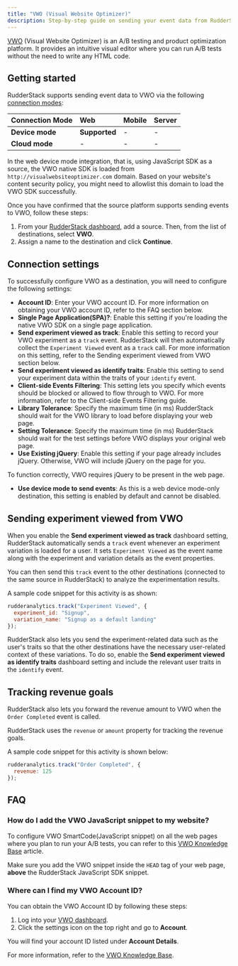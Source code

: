 ```yaml
---
title: "VWO (Visual Website Optimizer)"
description: Step-by-step guide on sending your event data from RudderStack to VWO.
---
```


[VWO](https://vwo.com/) (Visual Website Optimizer) is an A/B testing and product optimization platform. It provides an intuitive visual editor where you can run A/B tests without the need to write any HTML code.

## Getting started

RudderStack supports sending event data to VWO via the following <a href="https://rudderstack.com/docs/rudderstack-cloud/rudderstack-connection-modes/">connection modes</a>:

| **Connection Mode** | **Web**       | **Mobile** | **Server** |
| :------------------ | :------------ | :--------- | :--------- |
| **Device mode**     | **Supported** | -          | -          |
| **Cloud mode**      | -             | -          | -          |

<div class="infoBlock">
In the web device mode integration, that is, using <Link to="/sources/event-streams/sdks/rudderstack-javascript-sdk">JavaScript SDK</Link> as a source, the VWO native SDK is loaded from <code class="inline-code">http://visualwebsiteoptimizer.com</code> domain. Based on your website's content security policy, you might need to <Link to="/sources/event-streams/sdks/rudderstack-javascript-sdk/load-js-sdk/#allowlist-destination-domain">allowlist this domain</Link> to load the VWO SDK successfully.
</div>

Once you have confirmed that the source platform supports sending events to VWO, follow these steps:

1. From your [RudderStack dashboard](https://app.rudderstack.com/), add a source. Then, from the list of destinations, select **VWO**.
2. Assign a name to the destination and click **Continue**.

## Connection settings

To successfully configure VWO as a destination, you will need to configure the following settings:

- **Account ID**: Enter your VWO account ID. For more information on obtaining your VWO account ID, refer to the <Link to="#faq">FAQ</Link> section below.
- **Single Page Application(SPA)?**: Enable this setting if you're loading the native VWO SDK on a single page application. 
- **Send experiment viewed as track**: Enable this setting to record your VWO experiment as a `track` event. RudderStack will then automatically collect the `Experiment Viewed` event as a `track` call. For more information on this setting, refer to the <Link to="#sending-experiment-viewed-from-vwo">Sending experiment viewed from VWO</Link> section below.
- **Send experiment viewed as identify traits**: Enable this setting to send your experiment data within the <Link to="/event-spec/standard-events/identify/#identify-traits">traits</Link> of your `identify` event.
- **Client-side Events Filtering**: This setting lets you specify which events should be blocked or allowed to flow through to VWO. For more information, refer to the <Link to="https://www.rudderstack.com/docs/sources/event-streams/sdks/event-filtering/">Client-side Events Filtering</Link> guide.
- **Library Tolerance**: Specify the maximum time (in ms) RudderStack should wait for the VWO library to load before displaying your web page.
- **Setting Tolerance**: Specify the maximum time (in ms) RudderStack should wait for the test settings before VWO displays your original web page.
- **Use Existing jQuery**: Enable this setting if your page already includes jQuery. Otherwise, VWO will include jQuery on the page for you.

<div class="warningBlock">
To function correctly, VWO requires jQuery to be present in the web page.
</div>

- **Use device mode to send events**: As this is a <Link to="https://www.rudderstack.com/docs/destinations/rudderstack-connection-modes/#device-mode">web device mode</Link>-only destination, this setting is enabled by default and cannot be disabled.

## Sending experiment viewed from VWO

When you enable the **Send experiment viewed as track** dashboard setting, RudderStack automatically sends a <Link to="/event-spec/standard-events/track">`track`</Link> event whenever an experiment variation is loaded for a user. It sets `Experiment Viewed` as the event name along with the experiment and variation details as the event properties.

You can then send this `track` event to the other destinations (connected to the same source in RudderStack) to analyze the experimentation results.

A sample code snippet for this activity is as shown:

```javascript
rudderanalytics.track("Experiment Viewed", {
  experiment_id: "Signup",
  variation_name: "Signup as a default landing"
});
```

RudderStack also lets you send the experiment-related data such as the user's traits so that the other destinations have the necessary user-related context of these variations. To do so, enable the **Send experiment viewed as identify traits** dashboard setting and include the relevant user traits in the <Link to="/event-spec/standard-events/identify">`identify`</Link> event.

## Tracking revenue goals

RudderStack also lets you forward the revenue amount to VWO when the <Link to="/event-spec/ecommerce-events-spec/ordering/#order-completed">`Order Completed`</Link> event is called.

<div class="infoBlock">
RudderStack uses the <code class="inline-code">revenue</code> or <code class="inline-code">amount</code> property for tracking the revenue goals.
</div>

A sample code snippet for this activity is shown below:

```javascript
rudderanalytics.track("Order Completed", {
  revenue: 125
});
```

## FAQ

### How do I add the VWO JavaScript snippet to my website?

To configure VWO SmartCode(JavaScript snippet) on all the web pages where you plan to run your A/B tests, you can refer to this <a href="https://help.vwo.com/hc/en-us/articles/360019422834">VWO Knowledge Base</a> article.

<div class="warningBlock">
Make sure you add the VWO snippet inside the <code class="inline-code">HEAD</code> tag of your web page, <strong>above</strong> the <Link to="/sources/event-streams/sdks/rudderstack-javascript-sdk/quick-start-guide/#step-1-install-rudderstack-javascript-sdk">RudderStack JavaScript SDK</Link> snippet.
</div>

### Where can I find my VWO Account ID?

You can obtain the VWO Account ID by following these steps:

1. Log into your [VWO dashboard](https://app.vwo.com/#/login).
2. Click the settings icon on the top right and go to **Account**. 

You will find your account ID listed under **Account Details**.

<div class="infoBlock">
For more information, refer to the <a href="https://help.vwo.com/hc/en-us/articles/360008469173-How-to-find-your-account-ID">VWO Knowledge Base</a>.
</div>
